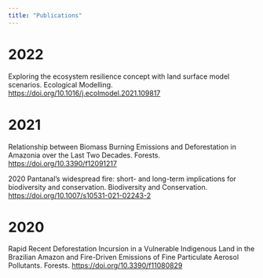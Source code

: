 ```yaml
---
title: "Publications"
---
```


# 2022

Exploring the ecosystem resilience concept with land surface model scenarios. Ecological Modelling. <https://doi.org/10.1016/j.ecolmodel.2021.109817>

# 2021

Relationship between Biomass Burning Emissions and Deforestation in Amazonia over the Last Two Decades. Forests. <https://doi.org/10.3390/f12091217>

2020 Pantanal’s widespread fire: short- and long-term implications for biodiversity and conservation. Biodiversity and Conservation. <https://doi.org/10.1007/s10531-021-02243-2>

# 2020

Rapid Recent Deforestation Incursion in a Vulnerable Indigenous Land in the Brazilian Amazon and Fire-Driven Emissions of Fine Particulate Aerosol Pollutants. Forests. <https://doi.org/10.3390/f11080829>